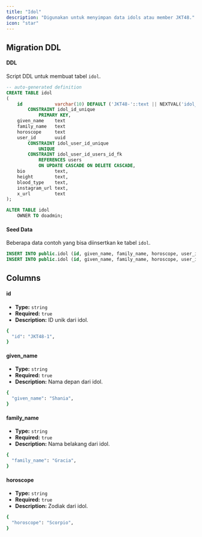 ```yaml
---
title: "Idol"
description: "Digunakan untuk menyimpan data idols atau member JKT48."
icon: "star"
---
```


## Migration DDL

#### DDL

Script DDL untuk membuat tabel `idol`.

```sql
-- auto-generated definition
CREATE TABLE idol
(
    id            varchar(10) DEFAULT ('JKT48-'::text || NEXTVAL('idol_id_seq'::regclass)) NOT NULL
        CONSTRAINT idol_id_unique
            PRIMARY KEY,
    given_name    text                                                                     NOT NULL,
    family_name   text                                                                     NOT NULL,
    horoscope     text                                                                     NOT NULL,
    user_id       uuid                                                                     NOT NULL
        CONSTRAINT idol_user_id_unique
            UNIQUE
        CONSTRAINT idol_user_id_users_id_fk
            REFERENCES users
            ON UPDATE CASCADE ON DELETE CASCADE,
    bio           text,
    height        text,
    blood_type    text,
    instagram_url text,
    x_url         text
);

ALTER TABLE idol
    OWNER TO doadmin;

```

#### Seed Data

Beberapa data contoh yang bisa diinsertkan ke tabel `idol`.

```sql
INSERT INTO public.idol (id, given_name, family_name, horoscope, user_id, bio, height, blood_type, instagram_url, x_url) VALUES ('JKT48-1', 'Shania', 'Gracia', 'Scorpio', '665656ba-4937-4dc0-b120-ca19bf047733', 'Shania Gracia', '160 cm', 'O', 'https://www.instagram.com/shaniagracia/', 'https://www.instagram.com/shaniagracia/');
INSERT INTO public.idol (id, given_name, family_name, horoscope, user_id, bio, height, blood_type, instagram_url, x_url) VALUES ('JKT48-2', 'Gabryela', 'Wijaya', 'Scorpio', 'cb4292f2-fc77-4fa2-950d-f2a98e3b1bb7', 'Gabryela Wijaya', '160 cm', 'O', 'https://www.instagram.com/gabryela.wijaya/', 'https://www.instagram.com/gabryela.wijaya/');
```

## Columns

#### id

- **Type:** `string`
- **Required:** `true`
- **Description:** ID unik dari idol.

```bash
{
  "id": "JKT48-1",
}
```

#### given_name

- **Type:** `string`
- **Required:** `true`
- **Description:** Nama depan dari idol.

```bash
{
  "given_name": "Shania",
}
```

#### family_name

- **Type:** `string`
- **Required:** `true`
- **Description:** Nama belakang dari idol.

```bash
{
  "family_name": "Gracia",
}
```

#### horoscope

- **Type:** `string`
- **Required:** `true`
- **Description:** Zodiak dari idol.

```bash
{
  "horoscope": "Scorpio",
}
```
